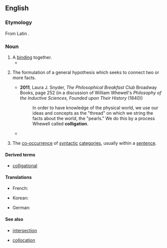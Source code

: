 ==English==

===Etymology===
From Latin {{m|la|colligatio}}.

===Noun===
{{en-noun|~}}

# A [[bind]]ing together.
#* {{quote-book|en|year=1646/50|passage=These therefore the midwife cutteth off, contriving them into a knot close unto the body of the Infant; from whence ensueth that tortuosity or complicated nodosity we usually call the Navell; occasioned by the '''colligation''' of the vessels before mentioned.|author=Sir Thomas Browne|title=Pseudodoxia Epidemica}}
# {{lb|en|logic}} The formulation of a general hypothesis which seeks to connect two or more facts.
#* '''2011''', Laura J. Snyder, ''The Philosophical Breakfast Club'' Broadway Books, page 252 (in a discussion of William Whewell's ''Philosophy of the Inductive Sciences, Founded upon Their History'' (1840))
#*: In order to have knowledge of the physical world, we use our ideas and concepts as the "thread" on which we string the facts about the world, the "pearls." We do this by a process Whewell called '''colligation'''.
#* {{RQ:Mill System of Logic|passage=the '''colligation''' of facts}}
# {{lb|en|linguistics}} The [[co-occurrence]] of [[syntactic]] [[category|categories]], usually within a [[sentence]].

====Derived terms====
* [[colligational]]

====Translations====
{{trans-top|formulation of a general hypothesis}}
* French: {{t+|fr|colligation|f}}
{{trans-mid}}
* Korean: {{t+|ko|종합}}
{{trans-bottom}}

{{trans-top|co-occurrence of syntactic categories}}
* German: {{t|de|Kolligation|m}}
{{trans-mid}}
{{trans-bottom}}

====See also====
* {{sense|logic}} [[intersection]]
* {{sense|linguistics}} [[collocation]]